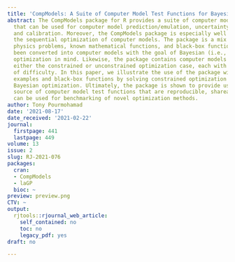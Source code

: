 ```yaml
---
title: 'CompModels: A Suite of Computer Model Test Functions for Bayesian Optimization'
abstract: The CompModels package for R provides a suite of computer model test functions
  that can be used for computer model prediction/emulation, uncertainty quantification,
  and calibration. Moreover, the CompModels package is especially well suited for
  the sequential optimization of computer models. The package is a mix of real-world
  physics problems, known mathematical functions, and black-box functions that have
  been converted into computer models with the goal of Bayesian (i.e., sequential)
  optimization in mind. Likewise, the package contains computer models that represent
  either the constrained or unconstrained optimization case, each with varying levels
  of difficulty. In this paper, we illustrate the use of the package with both real-world
  examples and black-box functions by solving constrained optimization problems via
  Bayesian optimization. Ultimately, the package is shown to provide users with a
  source of computer model test functions that are reproducible, shareable, and that
  can be used for benchmarking of novel optimization methods.
author: Tony Pourmohamad
date: '2021-08-17'
date_received: '2021-02-22'
journal:
  firstpage: 441
  lastpage: 449
volume: 13
issue: 2
slug: RJ-2021-076
packages:
  cran:
  - CompModels
  - laGP
  bioc: ~
preview: preview.png
CTV: ~
output:
  rjtools::rjournal_web_article:
    self_contained: no
    toc: no
    legacy_pdf: yes
draft: no

---
```

